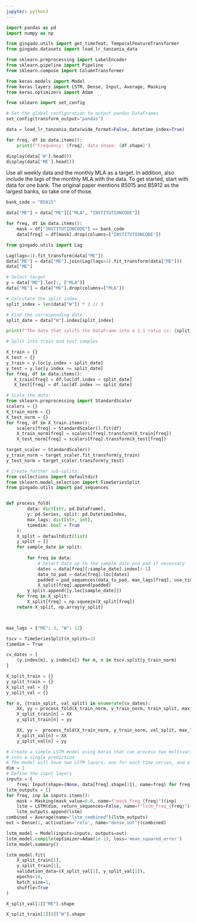 ```yaml
---
jupyter: python3
---
```


```python
import pandas as pd
import numpy as np  

from gingado.utils import get_timefeat, TemporalFeatureTransformer
from gingado.datasets import load_lr_tanzania_data

from sklearn.preprocessing import LabelEncoder
from sklearn.pipeline import Pipeline
from sklearn.compose import ColumnTransformer

from keras.models import Model
from keras.layers import LSTM, Dense, Input, Average, Masking
from keras.optimizers import Adam

from sklearn import set_config

# Set the global configuration to output pandas DataFrames
set_config(transform_output="pandas")
```

```python
data = load_lr_tanzania_data(wide_format=False, datetime_index=True)

for freq, df in data.items():
    print(f"Frequency: {freq}, data shape: {df.shape}")

display(data['W'].head())
display(data['ME'].head())
```

Use all weekly data and the monthly MLA as a target. In addition, also include the lags of the monthly MLA with the data.
To get started, start with data for one bank. The original paper mentions B5015 and B5912 as the largest banks, so take one of those.

```python
bank_code = "B5015"

data["ME"] = data["ME"][["MLA", "INSTITUTIONCODE"]]

for freq, df in data.items():
    mask = df["INSTITUTIONCODE"] == bank_code
    data[freq] = df[mask].drop(columns=["INSTITUTIONCODE"])


```

```python
from gingado.utils import Lag

Lag(lags=1).fit_transform(data["ME"])
data["ME"] = data["ME"].join(Lag(lags=1).fit_transform(data["ME"]))
data["ME"]
```

```python
# Select target
y = data["ME"].loc[:, ["MLA"]]
data["ME"] = data["ME"].drop(columns=["MLA"])
```

```python
# Calculate the split index
split_index = len(data["W"]) * 2 // 3

# Find the corresponding date
split_date = data["W"].index[split_index]

print(f"The date that splits the DataFrame into a 2:1 ratio is: {split_date}")
```

```python
# Split into train and test samples

X_train = {}
X_test = {}
y_train = y.loc[y.index < split_date]
y_test = y.loc[y.index >= split_date]
for freq, df in data.items():
   X_train[freq] = df.loc[df.index < split_date]
   X_test[freq] = df.loc[df.index >= split_date]

```

```python
# Scale the data:
from sklearn.preprocessing import StandardScaler
scalers = {}
X_train_norm = {}
X_test_norm = {}
for freq, df in X_train.items():
    scalers[freq] = StandardScaler().fit(df)
    X_train_norm[freq] = scalers[freq].transform(X_train[freq])
    X_test_norm[freq] = scalers[freq].transform(X_test[freq])

target_scaler = StandardScaler()
y_train_norm = target_scaler.fit_transform(y_train)
y_test_norm = target_scaler.transform(y_test)    
```

```python
# Create further sub-splits:
from collections import defaultdict
from sklearn.model_selection import TimeSeriesSplit
from gingado.utils import pad_sequences


def process_fold(
        data: dict[str, pd.DataFrame],
        y: pd.Series, split: pd.DatetimeIndex,
        max_lags: dict[str, int],
        timedim: bool = True
    ):
    X_split = defaultdict(list)
    y_split = []
    for sample_date in split:
        
        for freq in data:
            # Select data up to the sample date and pad if necessary
            dates = data[freq][:sample_date].index[:-1]
            data_to_pad = data[freq].loc[dates]
            padded = pad_sequences(data_to_pad, max_lags[freq], use_timedim=timedim)
            X_split[freq].append(padded)
        y_split.append([y.loc[sample_date]])
    for freq in X_split:
        X_split[freq] = np.squeeze(X_split[freq])
    return X_split, np.array(y_split)



max_lags = {"ME": 3, "W": 12}

tscv = TimeSeriesSplit(n_splits=3)
timedim = True

cv_dates = [
    (y.index[m], y.index[n]) for m, n in tscv.split(y_train_norm)
]

X_split_train = {}
y_split_train = {}
X_split_val = {}
y_split_val = {}

for n, (train_split, val_split) in enumerate(cv_dates):
    XX, yy = process_fold(X_train_norm, y_train_norm, train_split, max_lags, timedim)
    X_split_train[n] = XX
    y_split_train[n] = yy

    XX, yy =  process_fold(X_train_norm, y_train_norm, val_split, max_lags, timedim)
    X_split_val[n] = XX
    y_split_val[n] = yy
```

```python
# Create a simple LSTM model using keras that can process two multivariate time series of different frequencies and combines them
# into a single prediction
# The model will have two LSTM layers, one for each time series, and a Dense layer that combines the output of the two LSTM layers
dim = 1
# Define the input layers
inputs = {
    freq: Input(shape=(None, data[freq].shape[1]), name=freq) for freq in data}
lstm_outputs = []
for freq, inp in inputs.items():
    mask = Masking(mask_value=0.0, name=f"mask_freq_{freq}")(inp)
    lstm = LSTM(dim, return_sequences=False, name=f"lstm_freq_{freq}")(mask)
    lstm_outputs.append(lstm)
combined = Average(name="lstm_combined")(lstm_outputs)
out = Dense(1, activation='relu', name="dense_out")(combined)

lstm_model = Model(inputs=inputs, outputs=out)
lstm_model.compile(optimizer=Adam(1e-1), loss='mean_squared_error')
lstm_model.summary()
```

```python
lstm_model.fit(
    X_split_train[1],
    y_split_train[1],
    validation_data=(X_split_val[1], y_split_val[1]),
    epochs=10,
    batch_size=1,
    shuffle=True
)
```

```python
X_split_val[1]["ME"].shape
```

```python
X_split_train[2][0]["W"].shape
```

